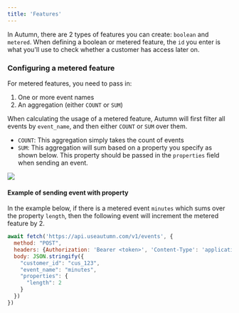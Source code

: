```yaml
---
title: 'Features'
---
```



In Autumn, there are 2 types of features you can create: `boolean` and `metered`. When defining a boolean or metered feature, the `id` you enter is what you'll use to check whether a customer has access later on.

### Configuring a metered feature
For metered features, you need to pass in:

1. One or more event names
2. An aggregation (either `COUNT` or `SUM`)

When calculating the usage of a metered feature, Autumn will first filter all events by `event_name`, and then either `COUNT` or `SUM` over them.

- `COUNT`: This aggregation simply takes the count of events
- `SUM`: This aggregation will sum based on a property you specify as shown below. This property should be passed in the `properties` field when sending an event.

<img
  className="border rounded-md"
  width={400}
  src="/assets/screenshots/create_feature2.png"
/>

#### Example of sending event with property
In the example below, if there is a metered event `minutes` which sums over the property `length`, then the following event will increment the metered feature by 2.
```js
await fetch('https://api.useautumn.com/v1/events', {
  method: "POST",
  headers: {Authorization: 'Bearer <token>', 'Content-Type': 'application/json'},
  body: JSON.stringify({
    "customer_id": "cus_123",
    "event_name": "minutes",
    "properties": {
      "length": 2
    }
  })
})
```




